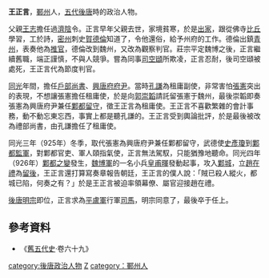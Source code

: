 '''王正言'''，[[鄆州|鄆州]]人，[[五代|五代]][[後唐|後唐]]時的政治人物。

父親[[王志|王志]]擔任過[[濟陰|濟陰]]令。正言早年父親去世，家境貧寒，於是[[出家|出家]]，跟從佛寺[[比丘|比丘]]學習，工於詩，[[密州|密州]]刺史[[賀德倫|賀德倫]]知道了，令他還俗，給予州府的工作。德倫出鎮[[青州|青州]]，表奏他為[[推官|推官]]，德倫改到魏州，又改為觀察判官。莊宗平定魏博之後，正言繼續舊職，端正謹慎，不與人競爭。嘗為同事[[司空頲|司空頲]]所欺凌，正言忍耐，後司空頲被處死，王正言代為節度判官。

[[同光|同光]]年間，擔任[[戶部尚書|戶部尚書]]、[[興唐府|興唐府]][[府尹|府尹]]。當時[[孔谦_(五代)|孔謙]]為租庸副使，非常害怕[[張憲|張憲]]突出的表現，不想讓張憲擔任租庸使，於是向[[郭崇韜|郭崇韜]]請託留張憲于魏州，最後崇韜即奏張憲為興唐府尹兼任[[鄴都|鄴都]][[留守|留守]]，徵王正言為租庸使。王正言不喜歡繁雜的會計事務，動不動忘東忘西，事實上都是聽孔謙的。王正言受到輿論批評，於是最後被改為禮部尚書，由孔謙擔任了租庸使。

同光三年（925年）冬季，取代張憲為興唐府尹兼任鄴都留守，武德使[[史彥瓊|史彥瓊]]到[[鄴都|鄴都]][[監軍|監軍]]，對鄴都官吏、軍人頤指氣使，正言無法駕馭，只能猶豫地聽命。同光四年（926年）[[鄴都之變|鄴都之變]]發生，[[魏博軍|魏博軍]]的一名小兵[[皇甫暉|皇甫暉]]發動起事，攻入[[鄴城|鄴城]]，立[[趙在禮|趙在禮]]為[[留後|留後]]，王正言還打算寫奏章報告朝廷，王正言的僕人說：「賊已殺人縱火，都城已陷，何奏之有？」於是王正言被迫率領幕僚、屬官迎接趙在禮。

[[後唐明宗|後唐明宗]]即位，正言求為[[平盧軍|平盧軍]]行軍[[司馬|司馬]]，明宗同意了，最後卒于任上。

==參考資料==
*《[[舊五代史|舊五代史]]·卷六十九》

{{DEFAULTSORT:W}}
[[category:後唐政治人物|category:後唐政治人物]]
[[category:王姓|Z]]
[[category：鄆州人|category：鄆州人]]
